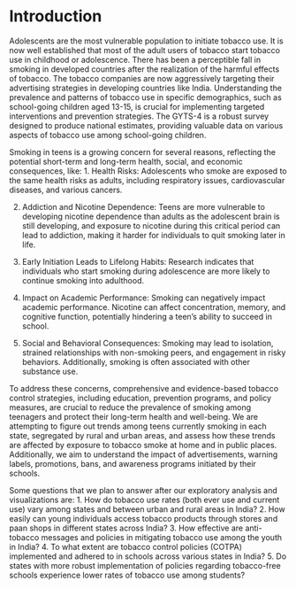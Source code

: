 # Introduction

Adolescents are the most vulnerable population to initiate tobacco use. It is now well established that most of the adult users of tobacco start tobacco use in childhood or adolescence. There has been a perceptible fall in smoking in developed countries after the realization of the harmful effects of tobacco. The tobacco companies are now aggressively targeting their advertising strategies in developing countries like India. Understanding the prevalence and patterns of tobacco use in specific demographics, such as school-going children aged 13-15, is crucial for implementing targeted interventions and prevention strategies. The GYTS-4 is a robust survey designed to produce national estimates, providing valuable data on various aspects of tobacco use among school-going children.

Smoking in teens is a growing concern for several reasons, reflecting the potential short-term and long-term health, social, and economic consequences, like:
1. Health Risks: Adolescents who smoke are exposed to the same health risks as adults, including respiratory issues, cardiovascular diseases, and various cancers. 

2. Addiction and Nicotine Dependence: Teens are more vulnerable to developing nicotine dependence than adults as the adolescent brain is still developing, and exposure to nicotine during this critical period can lead to addiction, making it harder for individuals to quit smoking later in life.

3. Early Initiation Leads to Lifelong Habits: Research indicates that individuals who start smoking during adolescence are more likely to continue smoking into adulthood.

4. Impact on Academic Performance: Smoking can negatively impact academic performance. Nicotine can affect concentration, memory, and cognitive function, potentially hindering a teen's ability to succeed in school.

5. Social and Behavioral Consequences: Smoking may lead to isolation, strained relationships with non-smoking peers, and engagement in risky behaviors. Additionally, smoking is often associated with other substance use.

To address these concerns, comprehensive and evidence-based tobacco control strategies, including education, prevention programs, and policy measures, are crucial to reduce the prevalence of smoking among teenagers and protect their long-term health and well-being. 
We are attempting to figure out trends among teens currently smoking in each state, segregated by rural and urban areas, and assess how these trends are affected by exposure to tobacco smoke at home and in public places. Additionally, we aim to understand the impact of advertisements, warning labels, promotions, bans, and awareness programs initiated by their schools.

Some questions that we plan to answer after our exploratory analysis and visualizations are:
1. How do tobacco use rates (both ever use and current use) vary among states and between urban and rural areas in India?
2. How easily can young individuals access tobacco products through stores and paan shops in different states across India?
3. How effective are anti-tobacco messages and policies in mitigating tobacco use among the youth in India?
4. To what extent are tobacco control policies (COTPA) implemented and adhered to in schools across various states in India?
5. Do states with more robust implementation of policies regarding tobacco-free schools experience lower rates of tobacco use among students?
